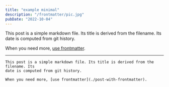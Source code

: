 ```yaml
---
title: "example minimal"
description: "/frontmatter/pic.jpg"
pubDate: "2022-10-04"
---
```


This post is a simple markdown file. Its title is derived from the filename. Its
date is computed from git history.

When you need more, [use frontmatter](./post-with-frontmatter).

---

```mdx
This post is a simple markdown file. Its title is derived from the filename. Its
date is computed from git history.

When you need more, [use frontmatter](./post-with-frontmatter).
```
